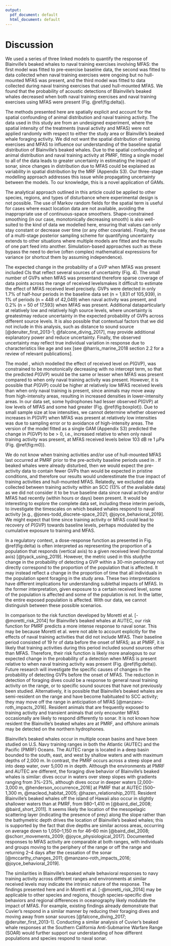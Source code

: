 ```yaml
---
output:
  pdf_document: default
  html_document: default
---
```


# Discussion

We used a series of three linked models to quantify the response of Blainville's beaked whales to naval training exercises involving MFAS: the first model was fitted to pre-exercise baseline data, the second was fitted to data collected when naval training exercises were ongoing but no hull-mounted MFAS was present, and the third model was fitted to data collected during naval training exercises that used hull-mounted MFAS. We found that the probability of acoustic detections of Blainville's beaked whales decreased when both naval training exercises and naval training exercises using MFAS were present (Fig. \@ref(fig:delta)).

The methods presented here are spatially explicit and account for the spatial confounding of animal distribution and naval training activity. The data used in this study are from an undesigned experiment, where the spatial intensity of the treatments (naval activity and MFAS) were not applied randomly with respect to either the study area or Blainville's beaked whale foraging activity. We did not want the spatial distribution of training exercises and MFAS to influence our understanding of the baseline spatial distribution of Blainville's beaked whales. Due to the spatial confounding of animal distribution and naval training activity at PMRF, fitting a single model to all of the data leads to greater uncertainty in estimating the impact of sonar, since changes in distribution due to MFAS could be explained as variability in spatial distribution by the MRF (Appendix S3). Our three-stage modelling approach addresses this issue while propagating uncertainty between the models. To our knowledge, this is a novel application of GAMs.

The analytical approach outlined in this article could be applied to other species, regions, and types of disturbance where experimental design is not possible. The use of Markov random fields for the spatial term is useful for cases where exact location data are not available, avoiding the inappropriate use of continuous-space smoothers. Shape-constrained smoothing (in our case, monotonically decreasing smooth) is also well-suited to the kind of data we modelled here, ensuring that values can only stay constant or decrease over time (or any other covariate). Finally, the use of a multi-stage posterior sampling scheme for quantifying uncertainty extends to other situations where multiple models are fitted and the results of one part feed into another. Simulation-based approaches such as these bypass the need to derive (often complex) mathematical expressions for variance (or shortcut them by assuming independence).

The expected change in the probability of a GVP when MFAS was present included CIs that reflect several sources of uncertainty (Fig. 4). The small number of GVPs when MFAS was present\textemdash and therefore sparse coverage of data points across the range of received levels\textemdash makes it difficult to estimate the effect of MFAS received level precisely. GVPs were detected in only 1.7\% of half-hour periods in the baseline data set (n = 1,831 of 105,939), in 1\% of periods (n = 448 of 42,049) when naval activity was present, and 0.2\% (n = 50 of 17,593) when MFAS was present. Additional data\textemdash particularly at relatively low and relatively high source levels, where uncertainty is greatest\textemdash may reduce uncertainty in the expected probability of GVPs across different source levels. It is also possible that contextual factors that we did not include in this analysis, such as distance to sound source [@deruiter_first_2013-1; @falcone_diving_2017], may provide additional explanatory power and reduce uncertainty. Finally, the observed uncertainty may reflect true individual variation in response due to characteristics like age and sex [see @harris_marine_2018 section 2.2 for a review of relevant publications].

The model \texttt{M3}, which modelled the effect of received level on $P(\text{GVP})$, was constrained to be monotonically decreasing with no intercept term, so that the predicted $P(\text{GVP})$ would be the same or lesser when MFAS was present compared to when only naval training activity was present. However, it is possible that $P(\text{GVP})$ could be higher at relatively low MFAS received levels than when only naval training is present, since animals may move away from high-intensity areas, resulting in increased densities in lower-intensity areas. In our data set, some hydrophones had lesser observed $P(\text{GVP})$ at low levels of MFAS and some had greater (Fig. \@ref(fig:boxplot)). Due to small sample size at low intensities, we cannot determine whether observed increases in $P(\text{GVP})$ when MFAS was present at relatively low intensities was due to sampling error or to avoidance of high-intensity areas. The version of the model fitted as a single GAM (Appendix S3) predicted the change in $P(\text{GVP})$ to be > 0, i.e., increased relative to when only naval training activity was present, at MFAS received levels below 103 dB re 1 $\mu$Pa (Fig. \@ref(fig:m0)).

We do not know when training activities and/or use of hull-mounted MFAS last occurred at PMRF prior to the pre-activity baseline periods used in \texttt{M1}. If beaked whales were already disturbed, then we would expect the pre-activity data to contain fewer GVPs than would be expected in pristine conditions, and therefore our results would underestimate the true impact of training activities and hull-mounted MFAS. Relatedly, we excluded data collected between training activity within an SCC (13\% of the available data) as we did not consider it to be true baseline data since naval activity and/or MFAS had recently (within hours or days) been present. It would be interesting to explore the complete data set, including these interim periods, to investigate the timescales on which beaked whales respond to naval activity [e.g., @jones-todd_discrete-space_2021; @joyce_behavioral_2019]. We might expect that time since training activity or MFAS could lead to recovery of $P(\text{GVP})$ towards baseline levels, perhaps modulated by the cumulative exposure to training and MFAS.

In a regulatory context, a dose-response function as presented in Fig. \@ref(fig:delta) is often interpreted as representing the proportion of a population that responds (vertical axis) to a given received level (horizontal axis) [@tyack_using_2019]. However, the metric used in this study\textemdash the change in the probability of detecting a GVP within a 30-min period\textemdash may not directly correspond to the proportion of the population that is affected. It may instead reflect a change in the proportion of time that all individuals in the population spent foraging in the study area. These two interpretations have different implications for understanding sublethal impacts of MFAS. In the former interpretation, given exposure to a certain received level, some of the population is affected and some of the population is not. In the latter, the entire exposed population is affected. With our data, we cannot distinguish between these possible scenarios.

In comparison to the risk function developed by Moretti et al. [-@moretti_risk_2014] for Blainville's beaked whales at AUTEC, our risk function for PMRF predicts a more intense response to naval sonar. This may be because Moretti et al. were not able to account explicitly for the effects of naval training activities that did not include MFAS. Their baseline period consisted of 19 hr of data before the onset of MFAS; as at PMRF, it is likely that training activities during this period included sound sources other than MFAS. Therefore, their risk function is likely more analogous to our expected change in the probability of a detection when MFAS is present relative to when naval training activity was present (Fig. \@ref(fig:delta)). Future research will investigate the specific causes of changes in the probability of detecting GVPs before the onset of MFAS. The reduction in detection of foraging dives could be a response to general naval training activity on the range, or to specific sound sources that have not previously been studied. Alternatively, it is possible that Blainville's beaked whales are semi-resident on the range and have become habituated to SCC activity; they may move off the range in anticipation of MFAS [@manzano-roth_impacts_2016]. Resident animals that are frequently exposed to training activity and transient animals that only encounter MFAS occasionally are likely to respond differently to sonar. It is not known how resident the Blainville’s beaked whales are at PMRF, and offshore animals may be detected on the northern hydrophones. 

Blainville's beaked whales occur in multiple ocean basins and have been studied on U.S. Navy training ranges in both the Atlantic (AUTEC) and the Pacific (PMRF) Oceans. The AUTEC range is located in a deep basin bounded to the south, east, and west by shallow waters and with maximum depths of 2,000 m. In contrast, the PMRF occurs across a steep slope and into deep water, over 5,000 m in depth. Although the environments at PMRF and AUTEC are different, the foraging dive behavior of Blainville’s beaked whales is similar: dives occur in waters over steep slopes with gradients ranging from 3\%–23\%, although dives occur in deeper waters [2,000–3,000 m, @henderson_occurrence_2016] at PMRF that at AUTEC [500–1,300 m, @macleod_habitat_2005; @hazen_relationship_2011]. Resident Blainville’s beaked whales off the island of Hawaii also occur in slightly shallower waters than at PMRF, from 980–1,410 m [@baird_diel_2008; @baird_short_2011]. It seems likely the location of the mesopelagic scattering layer (indicating the presence of prey)  along the slope rather than the bathymetric depth drives the location of Blainville’s beaked whales; this is supported by the fact that dive depths are similar across areas, occurring on average down to 1,050–1,150 m for 46–60 min [@baird_diel_2008; @schorr_movements_2009; @joyce_physiological_2017]. Documented responses to MFAS activity are comparable at both ranges, with individuals and groups moving to the periphery of the range or off the range and returning 2–4 days after the cessation of the sonar [@mccarthy_changes_2011; @manzano-roth_impacts_2016; @joyce_behavioral_2019].

The similarities in Blainville’s beaked whale behavioral responses to navy training activity across different ranges and environments at similar received levels may indicate the intrinsic nature of the response. The findings presented here and in Moretti et al. [-@moretti_risk_2014] may be applicable to other species and regions, though species-specific dive behaviors and regional differences in oceanography likely modulate the impact of MFAS. For example, existing findings already demonstrate that Cuvier’s respond in a similar manner by reducing their foraging dives and moving away from sonar sources [@falcone_diving_2017; @deruiter_first_2013-1]. Conducting a similar analysis of Cuvier’s beaked whale responses at the Southern California Anti-Submarine Warfare Range (SOAR) would further support our understanding of how different populations and species respond to naval sonar.  



